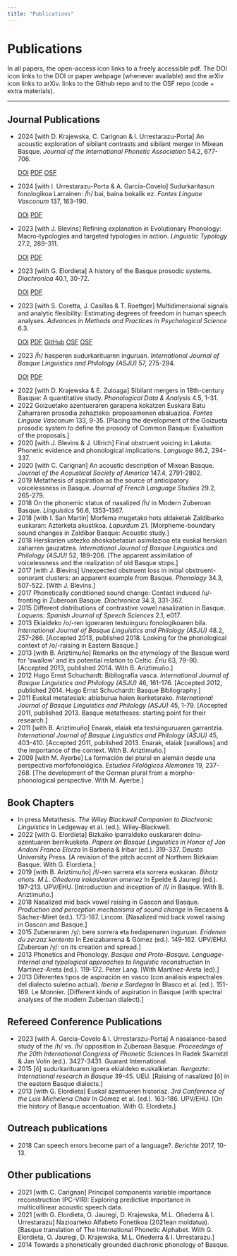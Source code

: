 ```yaml
---
title: "Publications"
---
```


# Publications

In all papers, the open-access icon <i class="ai ai-open-access ai-lg"></i> links to a freely accessible pdf. The DOI icon <i class="ai ai-doi ai-lg"></i> links to the DOI or paper webpage (whenever available) and the arXiv icon <i class="ai ai-arxiv ai-lg"></i> links to arXiv. <i class="fab fa-github"></i> links to the Github repo and <i class="ai ai-osf ai-lg"></i> to the OSF repo (code + extra materials).

<hr>

## Journal Publications

- 2024 [with D. Krajewska, C. Carignan & I. Urrestarazu-Porta]  An acoustic exploration of sibilant contrasts and sibilant merger in Mixean Basque. *Journal of the International Phonetic Association* 54.2, 677-706.
  <div class="touch-aware-links compact">
    <a href="https://doi.org/10.1017/S0025100324000045" class="doi-link"><i class="ai ai-doi"></i><span class="link-text">DOI</span></a>
    <a href="https://www.cambridge.org/core/services/aop-cambridge-core/content/view/839C776F241162A02D7505FE4D042A7E/S0025100324000045a.pdf/div-class-title-an-acoustic-exploration-of-sibilant-contrasts-and-sibilant-merger-in-mixean-basque-div.pdf" class="pdf-link"><i class="ai ai-open-access"></i><span class="link-text">PDF</span></a>
    <a href="https://osf.io/vctgw/" class="osf-link"><i class="ai ai-osf"></i><span class="link-text">OSF</span></a>
  </div>
- 2024 [with I. Urrestarazu-Porta & A. García-Covelo]  Sudurkaritasun fonologikoa Larrainen: /h̃/ bai, baina bokalik ez. *Fontes Linguae Vasconum* 137, 163-190.
  <div class="touch-aware-links compact">
    <a href="https://doi.org/10.35462/flv137.7" class="doi-link"><i class="ai ai-doi"></i><span class="link-text">DOI</span></a>
    <a href="https://www.culturanavarra.es/uploads/files/FLV137-07.pdf" class="pdf-link"><i class="ai ai-open-access"></i><span class="link-text">PDF</span></a>
  </div>
- 2023 [with J. Blevins]  Refining explanation in Evolutionary Phonology: Macro-typologies and targeted typologies in action. *Linguistic Typology* 27.2, 289-311.
  <div class="touch-aware-links compact">
    <a href="https://doi.org/10.1515/lingty-2021-0036" class="doi-link"><i class="ai ai-doi"></i><span class="link-text">DOI</span></a>
    <a href="https://doi.org/10.1515/lingty-2021-0036" class="pdf-link"><i class="ai ai-open-access"></i><span class="link-text">PDF</span></a>
  </div>
- 2023 [with G. Elordieta]  A history of the Basque prosodic systems. *Diachronica* 40.1, 30-72.
  <div class="touch-aware-links compact">
    <a href="https://doi.org/10.1075/dia.20066.egu" class="doi-link"><i class="ai ai-doi"></i><span class="link-text">DOI</span></a>
    <a href="https://www.jbe-platform.com/content/journals/10.1075/dia.20066.egu" class="pdf-link"><i class="ai ai-open-access"></i><span class="link-text">PDF</span></a>
  </div>
- 2023 [with S. Coretta, J. Casillas & T. Roettger]  Multidimensional signals and analytic flexibility: Estimating degrees of freedom in human speech analyses. *Advances in Methods and Practices in Psychological Science* 6.3.
  <div class="touch-aware-links compact">
    <a href="https://doi.org/10.1177/25152459231162567" class="doi-link"><i class="ai ai-doi"></i><span class="link-text">DOI</span></a>
    <a href="https://journals.sagepub.com/doi/full/10.1177/25152459231162567" class="pdf-link"><i class="ai ai-open-access"></i><span class="link-text">PDF</span></a>
    <a href="https://github.com/many-speech-analyses/many_analyses" class="github-link"><i class="fab fa-github"></i><span class="link-text">GitHub</span></a>
    <a href="https://osf.io/3bmcp/" class="osf-link"><i class="ai ai-osf"></i><span class="link-text">OSF</span></a>
    <a href="https://osf.io/g9bq5/" class="osf-link"><i class="ai ai-osf"></i><span class="link-text">OSF</span></a>
  </div>
- 2023 /h̃/ hasperen sudurkarituaren inguruan. *International Journal of Basque Linguistics and Philology (ASJU)* 57, 275-294.
  <div class="touch-aware-links compact">
    <a href="https://doi.org/10.1387/asju.25952" class="doi-link"><i class="ai ai-doi"></i><span class="link-text">DOI</span></a>
    <a href="https://ojs.ehu.eus/index.php/ASJU/article/view/25952/24923" class="pdf-link"><i class="ai ai-open-access"></i><span class="link-text">PDF</span></a>
  </div>
- 2022 [with D. Krajewska & E. Zuloaga]  Sibilant mergers in 18th-century Basque: A quantitative study. *Phonological Data & Analysis* 4.5, 1-31.  [<i class="ai ai-doi ai-lg"></i>](https://doi.org/10.3765/pda.v4art5.67) [<i class="ai ai-open-access ai-lg"></i>](https://phondata.org/index.php/pda/article/view/67/43)   [<i class="ai ai-osf ai-lg"></i>](https://osf.io/t6a7w/)   
- 2022 Goizuetako azentueraren garapena kokatzen Euskara Batu Zaharraren prosodia zehazteko: proposamenen ebaluazioa. *Fontes Linguae Vasconum* 133, 9-35.  [Placing the development of the Goizueta prosodic system to define the prosody of Common Basque: Evaluation of the proposals.] [<i class="ai ai-doi ai-lg"></i>](https://doi.org/10.35462/flv133.1) [<i class="ai ai-open-access ai-lg"></i>](https://www.culturanavarra.es/uploads/files/FLV133_01.pdf)      
- 2020 [with J. Blevins & J. Ullrich]  Final obstruent voicing in Lakota: Phonetic evidence and phonological implications. *Language* 96.2, 294-337.  [<i class="ai ai-doi ai-lg"></i>](https://doi.org/10.1353/lan.2020.0022) [<i class="ai ai-open-access ai-lg"></i>](/static/files/Blevinsetal2020Reduced.pdf)      
- 2020 [with C. Carignan]  An acoustic description of Mixean Basque. *Journal of the Acoustical Society of America* 147.4, 2791-2802.  [<i class="ai ai-doi ai-lg"></i>](https://doi.org/10.1121/10.0000996) [<i class="ai ai-open-access ai-lg"></i>](https://asa.scitation.org/doi/pdf/10.1121/10.0000996)     [<i class="ai ai-open-access ai-lg"></i>](https://asa.scitation.org/doi/suppl/10.1121/10.0000996/suppl_file/supppub1.pdf) 
- 2019 Metathesis of aspiration as the source of anticipatory voicelessness in Basque. *Journal of French Language Studies* 29.2, 265-279.  [<i class="ai ai-doi ai-lg"></i>](https://doi.org/10.1017/S0959269518000339) [<i class="ai ai-open-access ai-lg"></i>](https://www.cambridge.org/core/services/aop-cambridge-core/content/view/6AFAF84FE1A5D486CAADEE6555986E8C/S0959269518000339a.pdf/metathesis-of-aspiration-as-the-source-of-anticipatory-voicelessness-in-basque.pdf)      
- 2018 On the phonemic status of nasalized /h̃/ in Modern Zuberoan Basque. *Linguistics* 56.6, 1353-1367.  [<i class="ai ai-doi ai-lg"></i>](https://doi.org/10.1515/ling-2018-0024) [<i class="ai ai-open-access ai-lg"></i>](/static/files/Egurtzegi-2018-Linguistics.pdf)      
- 2018 [with I. San Martin]  Morfema mugetako hots aldaketak Zaldibarko euskaran: Azterketa akustikoa. *Lapurdum* 21.  [Morpheme-boundary sound changes in Zaldibar Basque: Acoustic study.] [<i class="ai ai-doi ai-lg"></i>](https://doi.org/10.4000/lapurdum.3697) [<i class="ai ai-open-access ai-lg"></i>](https://journals.openedition.org/lapurdum/3697)     [<i class="ai ai-open-access ai-lg"></i>](/static/files/lapurdum-3697.pdf) [<i class="ai ai-open-access ai-lg"></i>](/static/files/Zaldibar_10-07_Azkena.pdf)
- 2018 Herskarien ustezko ahoskabetasun asimilazioa eta euskal herskari zaharren gauzatzea. *International Journal of Basque Linguistics and Philology (ASJU)* 52, 189-206.  [The apparent assimilation of voicelessness and the realization of old Basque stops.] [<i class="ai ai-doi ai-lg"></i>](https://doi.org/10.1387/asju.20198) [<i class="ai ai-open-access ai-lg"></i>](http://www.ehu.eus/ojs/index.php/ASJU/article/view/20198/18324)      
- 2017 [with J. Blevins]  Unexpected obstruent loss in initial obstruent-sonorant clusters: an apparent example from Basque. *Phonology* 34.3, 507-522.  [With J. Blevins.] [<i class="ai ai-doi ai-lg"></i>](https://doi.org/10.1017/S0952675717000264) [<i class="ai ai-open-access ai-lg"></i>](/static/files/blevins_egurtzegi2017phonology.pdf)      
- 2017 Phonetically conditioned sound change: Contact induced /u/-fronting in Zuberoan Basque. *Diachronica* 34.3, 331-367.  [<i class="ai ai-doi ai-lg"></i>](https://doi.org/10.1075/dia.34.3.02egu) [<i class="ai ai-open-access ai-lg"></i>](/static/files/Egurtzegi-u-fronting-preprint.pdf)      [<i class="ai ai-open-access ai-lg"></i>](/static/files/Egurtzegi-u-fronting-preprint.pdf)
- 2015 Different distributions of contrastive vowel nasalization in Basque. *Loquens: Spanish Journal of Speech Sciences* 2.1, e017.  [<i class="ai ai-doi ai-lg"></i>](https://doi.org/10.3989/loquens.2015.017) [<i class="ai ai-open-access ai-lg"></i>](https://loquens.revistas.csic.es/index.php/loquens/article/view/22/63)      
- 2013 Ekialdeko /o/-ren igoeraren testuinguru fonologikoaren bila. *International Journal of Basque Linguistics and Philology (ASJU)* 48.2, 257-266.  [Accepted 2013, published 2018. Looking for the phonological context of /o/-raising in Eastern Basque.] [<i class="ai ai-doi ai-lg"></i>](https://doi.org/10.1387/asju.18683) [<i class="ai ai-open-access ai-lg"></i>](http://www.ehu.eus/ojs/index.php/ASJU/article/view/18683/17582)      
- 2013 [with B. Ariztimuño]  Remarks on the etymology of the Basque word for 'swallow' and its potential relation to Celtic. *Ériu* 63, 79-90.  [Accepted 2013, published 2014. With B. Ariztimuño.] [<i class="ai ai-doi ai-lg"></i>](https://doi.org/10.3318/ERIU.2013.63.79) [<i class="ai ai-open-access ai-lg"></i>](/static/files/Egurtzegi&Ariztimuno2013Swallows.pdf)      
- 2012 Hugo Ernst Schuchardt: Bibliografía vasca. *International Journal of Basque Linguistics and Philology (ASJU)* 46, 161-176.  [Accepted 2012, published 2014. Hugo Ernst Schuchardt: Basque Bibliography.]  [<i class="ai ai-open-access ai-lg"></i>](https://www.ehu.eus/ojs/index.php/ASJU/article/view/13450/12044)      
- 2011 Euskal metatesiak: abiaburua haien ikerketarako. *International Journal of Basque Linguistics and Philology (ASJU)* 45, 1-79.  [Accepted 2011, published 2013. Basque metatheses: starting point for their research.]  [<i class="ai ai-open-access ai-lg"></i>](http://www.ehu.eus/ojs/index.php/ASJU/article/view/9725/8965)      
- 2011 [with B. Ariztimuño]  Enarak, elaiak eta testuinguruaren garrantzia. *International Journal of Basque Linguistics and Philology (ASJU)* 45, 403-410.  [Accepted 2011, published 2013. Enarak, elaiak [swallows] and the importance of the context. With B. Ariztimuño.]  [<i class="ai ai-open-access ai-lg"></i>](http://www.ehu.eus/ojs/index.php/ASJU/article/view/9747/8987)      
- 2009 [with M. Ayerbe]  La formación del plural en alemán desde una perspectiva morfofonológica. *Estudios Filológicos Alemanes* 19, 237-268.  [The development of the German plural from a morpho-phonological perspective. With M. Ayerbe.]        

## Book Chapters

- In press Metathesis. *The Wiley Blackwell Companion to Diachronic Linguistics* In Ledgeway et al. (ed.). Wiley-Blackwell.   [<i class="ai ai-open-access ai-lg"></i>](/static/files/MetathesisDiaComEgurtzegi.pdf)      
- 2022 [with G. Elordieta]  Bizkaiko iparraldeko euskararen doinu-azentuaren berrikusketa. *Papers on Basque Linguistics in Honor of Jon Andoni Franco Elorza* In Barberia & Iribar (ed.). 319-337. Deusto University Press.  [A revision of the pitch accent of Northern Bizkaian Basque. With G. Elordieta.]  [<i class="ai ai-open-access ai-lg"></i>](/static/files/Elordieta-Egurtzegi-2022.pdf)      
- 2019 [with B. Ariztimuño]  /f/-ren sarrera eta sorrera euskaran. *Bihotz ahots. M.L. Oñederra irakaslearen omenez* In Epelde & Jauregi (ed.). 197-213. UPV/EHU.  [Introduction and inception of /f/ in Basque. With B. Ariztimuño.]  [<i class="ai ai-open-access ai-lg"></i>](/static/files/EgurtzegiAriztimuno2019.pdf)      
- 2018 Nasalized mid back vowel raising in Gascon and Basque. *Production and perception mechanisms of sound change* In Recasens & Sáchez-Miret (ed.). 173-187. Lincom.  [Nasalized mid back vowel raising in Gascon and Basque.]  [<i class="ai ai-open-access ai-lg"></i>](/static/files/Egurtzegi2018Nasalized-o-raising.pdf)      
- 2015 Zubereraren /y/: bere sorrera eta hedapenaren inguruan. *Eridenen du zerzaz kontenta* In Ezeizabarrena & Gómez (ed.). 149-162. UPV/EHU.  [Zuberoan /y/: on its creation and spread.]  [<i class="ai ai-open-access ai-lg"></i>](/static/files/Egurtzegi2015.pdf)      
- 2013 Phonetics and Phonology. *Basque and Proto-Basque. Language-Internal and typological approaches to linguistic reconstruction* In Martínez-Areta (ed.). 119-172. Peter Lang.  [With Martínez-Areta (ed).]  [<i class="ai ai-open-access ai-lg"></i>](/static/files/Egurtzegi-2013-Phonetics&Phonology.pdf)      
- 2013 Diferentes tipos de aspiración en vasco (con análisis espectrales del dialecto suletino actual). *Iberia e Sardegna* In Blasco et al. (ed.). 151-169. Le Monnier.  [Different kinds of aspiration in Basque (with spectral analyses of the modern Zuberoan dialect).]  [<i class="ai ai-open-access ai-lg"></i>](/static/files/Egurtzegi-SardiniaProofs.pdf)      

## Refereed Conference Publications

- 2023 [with A. García-Covelo & I. Urrestarazu-Porta]  A nasalance-based study of the /h/ vs. /h̃/ opposition in Zuberoan Basque. *Proceedings of the 20th International Congress of Phonetic Sciences* In Radek Skarnitzl & Jan Volín (ed.). 3427-3431. Guarant International.   [<i class="ai ai-open-access ai-lg"></i>](https://guarant.cz/icphs2023/1047.pdf)      
- 2015 [õ] sudurkarituaren igoera ekialdeko euskalkietan. *Ikergazte: International research in Basque* 39-45. UEU.  [Raising of nasalized [õ] in the eastern Basque dialects.]        
- 2013 [with G. Elordieta]  Euskal azentueren historiaz. *3rd Conference of the Luis Michelena Chair* In Gómez et al. (ed.). 163-186. UPV/EHU.  [On the history of Basque accentuation. With G. Elordieta.]  [<i class="ai ai-open-access ai-lg"></i>](/static/files/Egurtzegi & Elordieta 2013-KMK III.pdf)      

## Outreach publications

- 2018 Can speech errors become part of a language?. *Berichte* 2017, 10-13.   [<i class="ai ai-open-access ai-lg"></i>](/static/files/EgurtzegiIBZBerichte2017.pdf)      

## Other publications

- 2021 [with C. Carignan]  Principal components variable importance reconstruction (PC-VIR): Exploring predictive importance in multicollinear acoustic speech data.   [<i class="ai ai-open-access ai-lg"></i>](https://arxiv.org/pdf/2102.04740.pdf) [<i class="ai ai-arxiv ai-lg"></i>](https://arxiv.org/abs/2102.04740) [<i class="fab fa-github"></i>](https://github.com/ChristopherCarignan/PC-VIR)    
- 2021 [with G. Elordieta, O. Jauregi, D. Krajewska, M.L. Oñederra & I. Urrestarazu]  Nazioarteko Alfabeto Fonetikoa (2021ean moldatua).  [Basque translation of The International Phonetic Alphabet. With G. Elordieta, O. Jauregi, D. Krajewska, M.L. Oñederra & I. Urrestarazu.]  [<i class="ai ai-open-access ai-lg"></i>](/static/files/IPA_Kiel_2021_full_eus.pdf)      
- 2014 Towards a phonetically grounded diachronic phonology of Basque.   [<i class="ai ai-open-access ai-lg"></i>](/static/files/Egurtzegi2014.pdf)      

